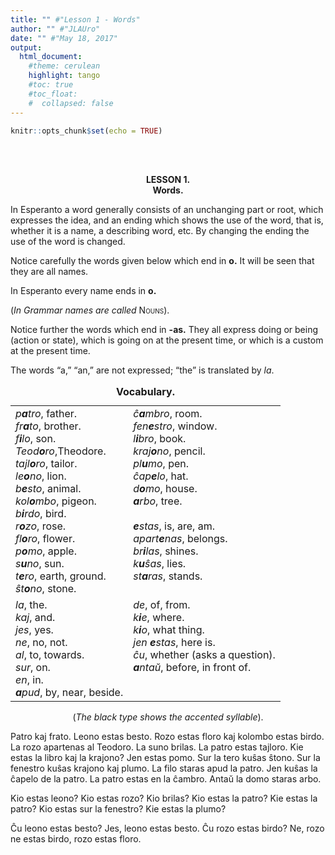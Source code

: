 ```yaml
---
title: "" #"Lesson 1 - Words"
author: "" #"JLAUro"
date: "" #"May 18, 2017"
output: 
  html_document:
    #theme: cerulean
    highlight: tango
    #toc: true
    #toc_float:
    #  collapsed: false
---
```


```r
knitr::opts_chunk$set(echo = TRUE)
```

<br/><br/>

<!-- =============================012.png============================ -->
<center><b>LESSON 1.</b></center>

<center><b>Words.</b></center>

<p>In Esperanto a word generally consists of an unchanging part
or root, which expresses the idea, and an ending which shows the
use of the word, that is, whether it is a name, a describing
word, etc. By changing the ending the use of the word is
changed.</p>

<p>Notice carefully the words given below which end in <b>o.</b>
It will be seen that they are all names.</p>

<p>In Esperanto every name ends in <b>o.</b></p>

<p>(<i>In Grammar names are called</i> <span style=
"font-variant: small-caps">Nouns</span>).</p>

<p>Notice further the words which end in <b>-as.</b> They all
express doing or being (action or state), which is going on at
the present time, or which is a custom at the present time.</p>

<p>The words "a," "an," are not expressed; "the" is translated by
<i>la</i>.</p>

<!-- =============================013.png============================ -->
<center>
<table cellspacing="8">
<caption><b>Vocabulary.</b></caption>

<tr>
<td nowrap valign="top"><i>p<b>a</b>tro</i>, father.<br>
 <i>fr<b>a</b>to</i>, brother.<br>
 <i>f<b>i</b>lo</i>, son.<br>
 <i>Teod<b>o</b>ro</i>,Theodore.<br>
 <i>tajl<b>o</b>ro</i>, tailor.<br>
 <i>le<b>o</b>no</i>, lion.<br>
 <i>b<b>e</b>sto</i>, animal.<br>
 <i>kol<b>o</b>mbo</i>, pigeon.<br>
 <i>b<b>i</b>rdo</i>, bird.<br>
 <i>r<b>o</b>zo</i>, rose.<br>
 <i>fl<b>o</b>ro</i>, flower.<br>
 <i>p<b>o</b>mo</i>, apple.<br>
 <i>s<b>u</b>no</i>, sun.<br>
 <i>t<b>e</b>ro</i>, earth, ground.<br>
 <i>&#349;t<b>o</b>no</i>, stone.</td>
<td nowrap valign="top"><i>&#265;<b>a</b>mbro</i>, room.<br>
 <i>fen<b>e</b>stro</i>, window.<br>
 <i>l<b>i</b>bro</i>, book.<br>
 <i>kraj<b>o</b>no</i>, pencil.<br>
 <i>pl<b>u</b>mo</i>, pen.<br>
 <i>&#265;ap<b>e</b>lo</i>, hat.<br>
 <i>d<b>o</b>mo</i>, house.<br>
 <i><b>a</b>rbo</i>, tree.<br>
  <br>
 <!-- separates nouns from verbs -->
 <i><b>e</b>stas</i>, is, are, am.<br>
 <i>apart<b>e</b>nas</i>, belongs.<br>
 <i>br<b>i</b>las</i>, shines.<br>
 <i>k<b>u</b>&#349;as</i>, lies.<br>
 <i>st<b>a</b>ras</i>, stands.</td>
</tr>

<tr>
<td nowrap valign="top"><i>la</i>, the.<br>
 <i>kaj</i>, and.<br>
 <i>jes</i>, yes.<br>
 <i>ne</i>, no, not.<br>
 <i>al</i>, to, towards.<br>
 <i>sur</i>, on.<br>
 <i>en</i>, in.<br>
 <i><b>a</b>pud</i>, by, near, beside.</td>
<td nowrap valign="top"><i>de</i>, of, from.<br>
 <i>k<b>i</b>e</i>, where.<br>
 <i>k<b>i</b>o</i>, what thing.<br>
 <i>jen <b>e</b>stas</i>, here is.<br>
 <i>&#265;u</i>, whether (asks a question).<br>
 <i><b>a</b>nta&#365;</i>, before, in front of.</td>
</tr>
</table>
</center>

<center>(<i>The black type shows the accented
syllable</i>).</center>

<p>Patro kaj frato. Leono estas besto. Rozo estas floro kaj
kolombo estas birdo. La rozo apartenas al Teodoro. La suno
brilas. La patro estas tajloro. Kie estas la libro kaj la
krajono? Jen estas pomo. Sur la tero ku&#349;as &#349;tono. Sur
la fenestro ku&#349;as krajono kaj plumo. La filo staras apud la
patro. Jen ku&#349;as la &#265;apelo de la patro. La patro estas
en la &#265;ambro. Anta&#365; la domo staras arbo.</p>

<p>Kio estas leono? Kio estas rozo? Kio brilas? Kio estas la
patro? Kie estas la patro? Kio estas sur la fenestro? Kie estas
la plumo?</p>

<p>&#264;u leono estas besto? Jes, leono estas besto. &#264;u
rozo estas birdo? Ne, rozo ne estas birdo, rozo estas floro.</p>

